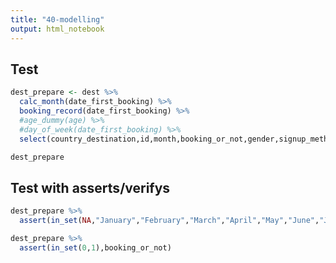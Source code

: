 ```yaml
---
title: "40-modelling"
output: html_notebook
---
```


## Test
```r
dest_prepare <- dest %>% 
  calc_month(date_first_booking) %>%
  booking_record(date_first_booking) %>%
  #age_dummy(age) %>% 
  #day_of_week(date_first_booking) %>%
  select(country_destination,id,month,booking_or_not,gender,signup_method,language,first_browser)

dest_prepare
```

## Test with asserts/verifys

```r
dest_prepare %>% 
  assert(in_set(NA,"January","February","March","April","May","June","July","August","September","October","November","December"),month)
```


```r
dest_prepare %>% 
  assert(in_set(0,1),booking_or_not)
```

